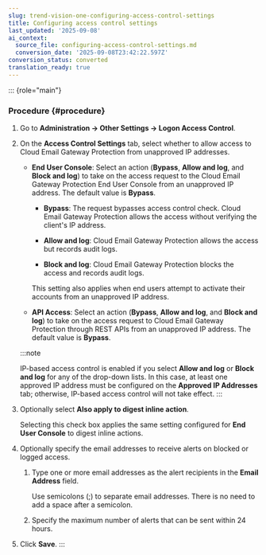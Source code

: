 ```yaml
---
slug: trend-vision-one-configuring-access-control-settings
title: Configuring access control settings
last_updated: '2025-09-08'
ai_context:
  source_file: configuring-access-control-settings.md
  conversion_date: '2025-09-08T23:42:22.597Z'
conversion_status: converted
translation_ready: true
---
```


::: {role="main"}
### Procedure {#procedure}

1.  Go to **Administration → Other Settings → Logon Access Control**.

2.  On the **Access Control Settings** tab, select whether to allow access to Cloud Email Gateway Protection from unapproved IP addresses.

    - **End User Console**: Select an action (**Bypass**, **Allow and log**, and **Block and log**) to take on the access request to the Cloud Email Gateway Protection End User Console from an unapproved IP address. The default value is **Bypass**.

      - **Bypass**: The request bypasses access control check. Cloud Email Gateway Protection allows the access without verifying the client's IP address.

      - **Allow and log**: Cloud Email Gateway Protection allows the access but records audit logs.

      - **Block and log**: Cloud Email Gateway Protection blocks the access and records audit logs.

      This setting also applies when end users attempt to activate their accounts from an unapproved IP address.

    - **API Access**: Select an action (**Bypass**, **Allow and log**, and **Block and log**) to take on the access request to Cloud Email Gateway Protection through REST APIs from an unapproved IP address. The default value is **Bypass**.

    :::note

    IP-based access control is enabled if you select **Allow and log** or **Block and log** for any of the drop-down lists. In this case, at least one approved IP address must be configured on the **Approved IP Addresses** tab; otherwise, IP-based access control will not take effect.
    :::

3.  Optionally select **Also apply to digest inline action**.

    Selecting this check box applies the same setting configured for **End User Console** to digest inline actions.

4.  Optionally specify the email addresses to receive alerts on blocked or logged access.

    1.  Type one or more email addresses as the alert recipients in the **Email Address** field.

        Use semicolons (;) to separate email addresses. There is no need to add a space after a semicolon.

    2.  Specify the maximum number of alerts that can be sent within 24 hours.

5.  Click **Save**.
:::
